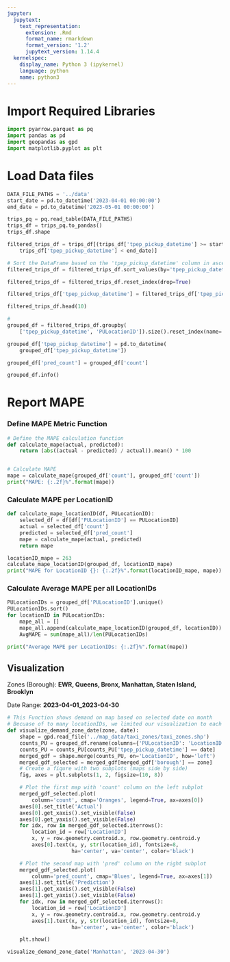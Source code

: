 ```yaml
---
jupyter:
  jupytext:
    text_representation:
      extension: .Rmd
      format_name: rmarkdown
      format_version: '1.2'
      jupytext_version: 1.14.4
  kernelspec:
    display_name: Python 3 (ipykernel)
    language: python
    name: python3
---
```


# Import Required Libraries

```python
import pyarrow.parquet as pq
import pandas as pd
import geopandas as gpd
import matplotlib.pyplot as plt
```

# Load Data files

```python
DATA_FILE_PATHS = '../data'
start_date = pd.to_datetime('2023-04-01 00:00:00')
end_date = pd.to_datetime('2023-05-01 00:00:00')
```

```python
trips_pq = pq.read_table(DATA_FILE_PATHS)
trips_df = trips_pq.to_pandas()
trips_df.shape
```

```python
filtered_trips_df = trips_df[(trips_df['tpep_pickup_datetime'] >= start_date) & (
    trips_df['tpep_pickup_datetime'] < end_date)]
```

```python
# Sort the DataFrame based on the 'tpep_pickup_datetime' column in ascending order
filtered_trips_df = filtered_trips_df.sort_values(by='tpep_pickup_datetime')
```

```python
filtered_trips_df = filtered_trips_df.reset_index(drop=True)
```

```python
filtered_trips_df['tpep_pickup_datetime'] = filtered_trips_df['tpep_pickup_datetime'].dt.date
```

```python
filtered_trips_df.head(10)
```

```python
# 
grouped_df = filtered_trips_df.groupby(
    ['tpep_pickup_datetime', 'PULocationID']).size().reset_index(name='count')
```

```python
grouped_df['tpep_pickup_datetime'] = pd.to_datetime(
    grouped_df['tpep_pickup_datetime'])
```

```python
grouped_df['pred_count'] = grouped_df['count']
```

```python
grouped_df.info()
```

# Report MAPE


### Define MAPE Metric Function

```python
# Define the MAPE calculation function
def calculate_mape(actual, predicted):
    return (abs((actual - predicted) / actual)).mean() * 100


# Calculate MAPE
mape = calculate_mape(grouped_df['count'], grouped_df['count'])
print("MAPE: {:.2f}%".format(mape))
```

### Calculate MAPE per LocationID

```python
def calculate_mape_locationID(df, PULocationID):
    selected_df = df[df['PULocationID'] == PULocationID]
    actual = selected_df['count']
    predicted = selected_df['pred_count']
    mape = calculate_mape(actual, predicted)
    return mape
```

```python
locationID_mape = 263
calculate_mape_locationID(grouped_df, locationID_mape)
print("MAPE for LocationID {}: {:.2f}%".format(locationID_mape, mape))
```

### Calculate Average MAPE per all LocationIDs

```python
PULocationIDs = grouped_df['PULocationID'].unique()
PULocationIDs.sort()
for locationID in PULocationIDs:
    mape_all = []
    mape_all.append(calculate_mape_locationID(grouped_df, locationID))
    AvgMAPE = sum(mape_all)/len(PULocationIDs)

print("Average MAPE per LocationIDs: {:.2f}%".format(mape))
```

## Visualization

Zones (Borough): **EWR, Queens, Bronx, Manhattan, Staten Island, Brooklyn**

Date Range: **2023-04-01_2023-04-30**

```python
# This Function shows demand on map based on selected date on month
# Becuase of to many locationIDs, we limited our visualization to each zone(Borough)
def visualize_demand_zone_date(zone, date):
    shape = gpd.read_file('../map_data/taxi_zones/taxi_zones.shp')
    counts_PU = grouped_df.rename(columns={'PULocationID': 'LocationID'})
    counts_PU = counts_PU[counts_PU['tpep_pickup_datetime'] == date]
    merged_gdf = shape.merge(counts_PU, on='LocationID', how='left')
    merged_gdf_selected = merged_gdf[merged_gdf['borough'] == zone]
    # Create a figure with two subplots (maps side by side)
    fig, axes = plt.subplots(1, 2, figsize=(10, 8))

    # Plot the first map with 'count' column on the left subplot
    merged_gdf_selected.plot(
        column='count', cmap='Oranges', legend=True, ax=axes[0])
    axes[0].set_title('Actual')
    axes[0].get_xaxis().set_visible(False)
    axes[0].get_yaxis().set_visible(False)
    for idx, row in merged_gdf_selected.iterrows():
        location_id = row['LocationID']
        x, y = row.geometry.centroid.x, row.geometry.centroid.y
        axes[0].text(x, y, str(location_id), fontsize=8,
                     ha='center', va='center', color='black')

    # Plot the second map with 'pred' column on the right subplot
    merged_gdf_selected.plot(
        column='pred_count', cmap='Blues', legend=True, ax=axes[1])
    axes[1].set_title('Prediction')
    axes[1].get_xaxis().set_visible(False)
    axes[1].get_yaxis().set_visible(False)
    for idx, row in merged_gdf_selected.iterrows():
        location_id = row['LocationID']
        x, y = row.geometry.centroid.x, row.geometry.centroid.y
        axes[1].text(x, y, str(location_id), fontsize=8,
                     ha='center', va='center', color='black')

    plt.show()
```

```python
visualize_demand_zone_date('Manhattan', '2023-04-30')
```

